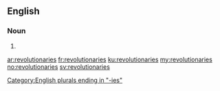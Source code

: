 ==English==

===Noun===
{{head|en|plural}}

# {{plural of|revolutionary|lang=en|nocat=1}}

[[Category:English plurals ending in "-ies"]]

[[ar:revolutionaries]]
[[fr:revolutionaries]]
[[ku:revolutionaries]]
[[my:revolutionaries]]
[[no:revolutionaries]]
[[sv:revolutionaries]]